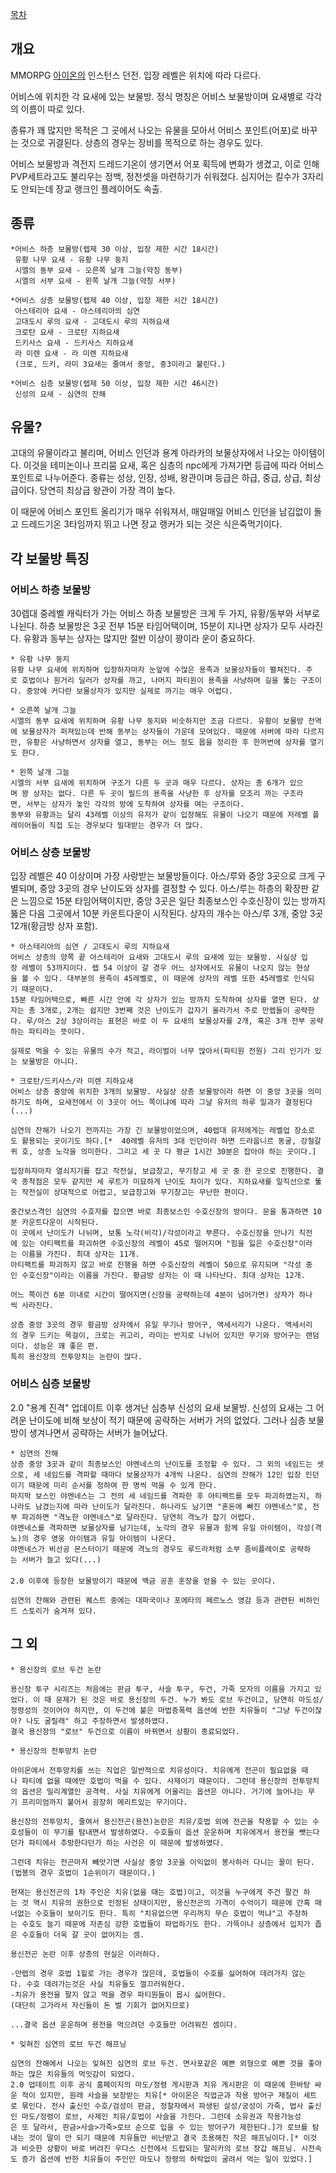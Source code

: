 [[목차]]
== 개요 ==
MMORPG [[아이온]]의 인스턴스 던전. 입장 레벨은 위치에 따라 다르다.

어비스에 위치한 각 요새에 있는 보물방. 정식 명칭은 어비스 보물방이며 요새별로 각각의 이름이 따로 있다.

종류가 꽤 많지만 목적은 그 곳에서 나오는 유물을 모아서 어비스 포인트(어포)로 바꾸는 것으로 귀결된다. 상층의 경우는 장비를 목적으로 하는 경우도 있다.

어비스 보물방과 격전지 드레드기온이 생기면서 어포 획득에 변화가 생겼고, 이로 인해 PVP세트라고도 불리우는 정백, 정천셋을 마련하기가 쉬워졌다. 심지어는 킬수가 3자리도 안되는데 장교 랭크인 플레이어도 속출.


== 종류 ==

 *어비스 하층 보물방(렙제 30 이상, 입장 제한 시간 18시간)
  유황 나무 요새 - 유황 나무 둥지
  시엘의 동부 요새 - 오른쪽 날개 그늘(약칭 동부)
  시엘의 서부 요새 - 왼쪽 날개 그늘(약칭 서부)

 *어비스 상층 보물방(렙제 40 이상, 입장 제한 시간 18시간)
  아스테리아 요새 - 아스테리아의 심연
  고대도시 루의 요새 - 고대도시 루의 지하요새
  크로탄 요새 - 크로탄 지하요새
  드키사스 요새 - 드키사스 지하요새
  라 미렌 요새 - 라 미렌 지하요새
  (크로, 드키, 라미 3요새는 줄여서 중앙, 중3이라고 불린다.)

 *어비스 심층 보물방(렙제 50 이상, 입장 제한 시간 46시간)
  신성의 요새 - 심연의 잔해


== 유물? ==

고대의 유물이라고 불리며, 어비스 인던과 용계 아라카의 보물상자에서 나오는 아이템이다.
이것을 테미논이나 프리뭄 요새, 혹은 심층의 npc에게 가져가면 등급에 따라 어비스 포인트로 나누어준다.
종류는 성상, 인장, 성배, 왕관이며 등급은 하급, 중급, 상급, 최상급이다. 당연히 최상급 왕관이 가장 격이 높다.

이 때문에 어비스 포인트 올리기가 매우 쉬워져서, 매일매일 어비스 인던을 남김없이 돌고 드레드기온 3타임까지 뛰고 나면 장교 랭커가 되는 것은 식은죽먹기이다.



== 각 보물방 특징 ==
=== 어비스 하층 보물방 ===
30렙대 중레벨 캐릭터가 가는 어비스 하층 보물방은 크게 두 가지, 유황/동부와 서부로 나뉜다.
하층 보물방은 3곳 전부 15분 타임어택이며, 15분이 지나면 상자가 모두 사라진다. 유황과 동부는 상자는 많지만 절반 이상이 꽝이라 운이 중요하다.


 * 유황 나무 둥지
 유황 나무 요새에 위치하며 입장하자마자 눈앞에 수많은 용족과 보물상자들이 펼쳐진다. 주로 호법이나 원거리 딜러가 상자를 까고, 나머지 파티원이 용족을 사냥하며 길을 뚫는 구조이다. 중앙에 커다란 보물상자가 있지만 실제로 까기는 매우 어렵다.

 * 오른쪽 날개 그늘
 시엘의 동부 요새에 위치하며 유황 나무 둥지와 비슷하지만 조금 다르다. 유황이 보물방 전역에 보물상자가 퍼져있는데 반해 동부는 상자들이 가운데 모여있다. 때문에 서버에 따라 다르지만, 유황은 사냥하면서 상자를 열고, 동부는 어느 정도 몹을 정리한 후 한꺼번에 상자를 열기도 한다.

 * 왼쪽 날개 그늘
 시엘의 서부 요새에 위치하며 구조가 다른 두 곳과 매우 다르다. 상자는 총 6개가 있으며 꽝 상자는 없다. 다른 두 곳이 필드의 용족을 사냥한 후 상자를 모조리 까는 구조라면, 서부는 상자가 놓인 각각의 방에 도착하여 상자를 여는 구조이다. 
 동부와 유황과는 달리 43레벨 이상의 유저가 같이 입장해도 유물이 나오기 때문에 저레벨 플레이어들이 직접 도는 경우보다 밀대받는 경우가 더 많다.


=== 어비스 상층 보물방 ===
입장 레벨은 40 이상이며 가장 사랑받는 보물방들이다. 아스/루와 중앙 3곳으로 크게 구별되며, 중앙 3곳의 경우 난이도와 상자를 결정할 수 있다.
아스/루는 하층의 확장판 같은 느낌으로 15분 타임어택이지만, 중앙 3곳은 일단 최종보스인 수호신장이 있는 방까지 뚫은 다음 그곳에서 10분 카운트다운이 시작된다.
상자의 개수는 아스/루 3개, 중앙 3곳 12개(황금방 상자 포함).


 * 아스테리아의 심연 / 고대도시 루의 지하요새
 어비스 상층의 양쪽 끝 아스테리아 요새와 고대도시 루의 요새에 있는 보물방. 사실상 입장 레벨이 53까지이다. 렙 54 이상이 갈 경우 어느 상자에서도 유물이 나오지 않는 현상을 볼 수 있다. 대부분의 용족이 45레벨로, 이 때문에 상자의 레벨 또한 45레벨로 인식되기 때문이다.
 15분 타임어택으로, 빠른 시간 안에 각 상자가 있는 방까지 도착하여 상자를 열면 된다. 상자는 총 3개로, 2개는 쉽지만 3번째 것은 난이도가 갑자기 올라가서 주로 만렙들이 공략한다. 루/아스 2상 3상이라는 표현은 바로 이 두 요새의 보물상자를 2개, 혹은 3개 전부 공략하는 파티라는 뜻이다.

 실제로 먹을 수 있는 유물의 수가 적고, 라이벌이 너무 많아서(파티원 전원) 그리 인기가 있는 보물방은 아니다.


 * 크로탄/드키사스/라 미렌 지하요새
 어비스 상층 중앙에 위치한 3개의 보물방. 사실상 상층 보물방이라 하면 이 중앙 3곳을 의미하기도 하며, 요새전에서 이 3곳이 어느 쪽이냐에 따라 그날 유저의 하루 일과가 결정된다(...)

 심연의 잔해가 나오기 전까지는 가장 긴 보물방이었으며, 40렙대 유저에게는 레벨업 장소로도 활용되는 곳이기도 하다.[*  40레벨 유저의 3대 인던이라 하면 드라웁니르 동굴, 강철갈퀴 호, 상층 노각을 의미한다. 그리고 세 곳 다 평균 1시간 30분은 잡아야 하는 곳이다.]

 입장하자마자 열쇠지기를 잡고 작전실, 보급창고, 무기창고 세 곳 중 한 곳으로 진행한다. 결국 종착점은 모두 같지만 세 루트가 미묘하게 난이도 차이가 있다. 지하요새를 일직선으로 뚫는 작전실이 상대적으로 어렵고, 보급창고와 무기창고는 무난한 편이다.

 중간보스격인 심연의 수호자를 잡으면 바로 최종보스인 수호신장의 방이다. 문을 통과하면 10분 카운트다운이 시작된다.
 이 곳에서 난이도가 나뉘며, 보통 노각(비각)/각성이라고 부른다. 수호신장을 만나기 직전에 있는 아티팩트를 파괴하면 수호신장의 레벨이 45로 떨어지며 "힘을 잃은 수호신장"이라는 이름을 가진다. 최대 상자는 11개.
 아티팩트를 파괴하지 않고 바로 진행을 하면 수호신장의 레벨이 50으로 유지되며 "각성 중인 수호신장"이라는 이름을 가진다. 황금방 상자는 이 때 나타난다. 최대 상자는 12개.

 어느 쪽이건 6분 이내로 시간이 떨어지면(신장을 공략하는데 4분이 넘어가면) 상자가 하나씩 사라진다.

 상층 중앙 3곳의 경우 황금방 상자에서 유일 무기나 방어구, 액세서리가 나온다. 액세서리의 경우 드키는 목걸이, 크로는 귀고리, 라미는 반지로 나뉘어 있지만 무기와 방어구는 랜덤이다. 성능은 꽤 좋은 편.
 특히 용신장의 전투망치는 논란이 많다.


=== 어비스 심층 보물방 ===
2.0 "용계 진격" 업데이트 이후 생겨난 심층부 신성의 요새 보물방.
신성의 요새는 그 어려운 난이도에 비해 보상이 적기 때문에 공략하는 서버가 거의 없었다. 그러나 심층 보물방이 생겨나면서 공략하는 서버가 늘어났다.

 * 심연의 잔해
 상층 중앙 3곳과 같이 최종보스인 야멘네스의 난이도를 조정할 수 있다. 그 외의 네임드는 셋으로, 세 네임드를 격파할 때마다 보물상자가 4개씩 나온다. 심연의 잔해가 12인 입장 인던이기 때문에 미리 순서를 정하여 한 명씩 먹을 수 있게 한다.
 마지막 보스인 야멘네스는 그 전의 세 네임드를 격파한 후 아티팩트를 모두 파괴하였는지, 하나라도 남겼는지에 따라 난이도가 달라진다. 하나라도 남기면 "혼돈에 빠진 야멘네스"로, 전부 파괴하면 "격노한 야멘네스"로 달라진다. 당연히 격노가 잡기 어렵다.
 야멘네스를 격파하면 보물상자를 남기는데, 노각의 경우 유물과 함께 유일 아이템이, 각성(격노)의 경우 영웅 아이템과 유일 아이템이 나온다.
 야멘네스가 비선공 몬스터이기 때문에 격노의 경우도 루드라처럼 소부 좀비플레이로 공략하는 서버가 늘고 있다(...)
 
 2.0 이후에 등장한 보물방이기 때문에 백금 공훈 훈장을 얻을 수 있는 곳이다. 

 심연의 잔해와 관련된 퀘스트 중에는 대파국이나 포에타의 페르노스 영감 등과 관련된 비하인드 스토리가 숨겨져 있다.


== 그 외 ==

 * 용신장의 로브 두건 논란

 용신장 투구 시리즈는 처음에는 판금 투구, 사슬 투구, 두건, 가죽 모자의 이름을 가지고 있었다. 이 때 문제가 된 것은 바로 용신장의 두건. 누가 봐도 로브 두건이고, 당연히 마도성/정령성의 것이어야 하지만, 이 두건에 붙은 마법증폭력 옵션에 반한 치유들이 "그냥 두건이잖아? 나도 굴릴래" 하고 주장하면서 발생하였다.
 결국 용신장의 "로브" 두건으로 이름이 바뀌면서 상황이 종료되었다.


 * 용신장의 전투망치 논란

 아이온에서 전투망치를 쓰는 직업은 일반적으로 치유성이다. 치유에게 전곤이 필요없을 때나 파티에 없을 때에만 호법이 먹을 수 있다. 사제이기 때문이다. 그런데 용신장의 전투망치의 옵션은 밀리계열인 공격력. 사실 치유에게 어울리는 옵션은 아니다. 거기에 늘어나는 무기 프리미엄까지 붙어서 굉장히 메리트있는 무기이다.

 용신장의 전투망치, 줄여서 용신전곤(용전)논란은 치유/호법 외에 전곤을 착용할 수 있는 수호성들이 이 무기를 탐내면서 발생하였다. 수호들이 옵션 운운하며 치유에게서 용전을 뺏는다던가 파티에서 추방한다던가 하는 사건은 이 때문에 발생하였다.

 그런데 치유는 전곤마저 빼앗기면 사실상 중앙 3곳을 이익없이 봉사하러 다니는 꼴이 된다.
 (법봉의 경우 호법이 1순위이기 때문이다.)

 현재는 용신전곤의 1차 주인은 치유(없을 때는 호법)이고, 이것을 누구에게 주건 팔건 하는 것 역시 치유의 권한으로 인정된 상태이지만, 용신전곤의 가격이 수억이기 때문에 간혹 매너없는 수호들이 보이기도 한다. 특히 "치유없으면 우리꺼지 무슨 호법이 먹냐"고 주장하는 수호도 늘기 때문에 자존심 강한 호법들이 파업하기도 한다. 가뜩이나 상층에서 입지가 좁은 수호들이 더욱 갈 곳이 없어지는 셈.


 용신전곤 논란 이후 상층의 현실은 이러하다.

 -만렙의 경우 호법 1힐로 가는 경우가 많은데, 호법들이 수호를 싫어하여 데려가지 않는다. 수호 데려가는것은 사실 치유들도 껄끄러워한다.
 -치유가 용전을 팔지 않고 먹을 경우 파티원들이 몹시 싫어한다.
 (대단히 고가라서 자신들이 돈 벌 기회가 없어지므로)

 ...결국 옵션 운운하며 용전을 먹으려던 수호들만 어려워진 셈이다.


 * 잊혀진 심연의 로브 두건 해프닝

 심연의 잔해에서 나오는 잊혀진 심연의 로브 두건. 면사포같은 예쁜 외형으로 예쁜 것을 좋아하는 많은 치유들의 먹잇감이 되었다. 
 2.0 업데이트 이후 공식 홈페이지의 마도/정령 게시판과 치유 게시판은 이 때문에 한바탕 싸운 적이 있지만, 원래 사슬을 보장받는 치유[* 아이온은 직업군과 착용 방어구 재질이 세트로 묶인다. 전사 출신인 수호/검성이 판금, 정찰자에서 파생된 살성/궁성이 가죽, 법사 출신인 마도/정령이 로브, 사제인 치유/호법이 사슬을 가진다. 그런데 소유권과 착용가능성은 또 달라서, 판금>사슬>가죽>로브 순으로 입을 수 있는 방어구가 제한된다.]가 로브를 탐내는 것이 말이 안 되기 때문에 치유들만 비난받고 결국 조용해진 작은 해프닝이다.[* 이것과 비슷한 상황이 바로 버려진 우다스 신전에서 드랍되는 말리카의 로브 장갑 해프닝. 시전속도 증가 옵션에 반한 치유들이 주인인 마도나 정령의 허락없이 굴려서 먹는 일이 있었다.]
